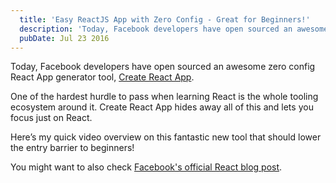 ```yaml
---
  title: 'Easy ReactJS App with Zero Config - Great for Beginners!'
  description: 'Today, Facebook developers have open sourced an awesome zero config React App generator tool, Create React App.'
  pubDate: Jul 23 2016
---
```



<IntroText>
  
Today, Facebook developers have open sourced an awesome zero config React App generator tool,
[Create React App](https://github.com/facebook/create-react-app).

</IntroText>

One of the hardest hurdle to pass when learning React is the whole tooling ecosystem around it. Create React App hides away all of this and lets you focus just on React.

Here’s my quick video overview on this fantastic new tool that should lower the entry barrier to beginners!

<YouTubeVideo id="JqCs1pdmf9o" />

You might want to also check [Facebook's official React blog post](https://reactjs.org/blog/2016/07/22/create-apps-with-no-configuration.html).
